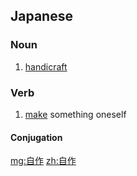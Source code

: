 ==Japanese==
{{ja-kanjitab|じ|さく|yomi=on}}

===Noun===
{{ja-noun|じさく}}

# [[handicraft]]

===Verb===
{{ja-verb-suru|じさく}}

# [[make]] something oneself

====Conjugation====
{{ja-suru|じさく}}

[[mg:自作]]
[[zh:自作]]